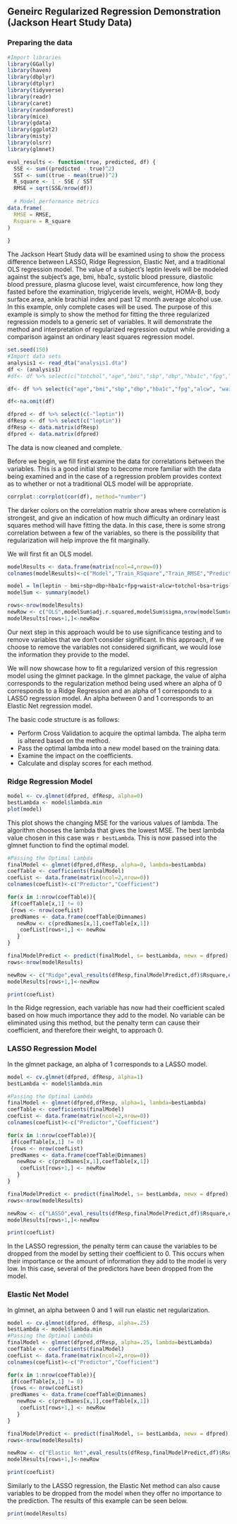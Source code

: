 ## Geneirc Regularized Regression Demonstration (Jackson Heart Study Data)

### Preparing the data

```r


#Import libraries 
library(GGally)
library(haven)
library(dbplyr)
library(dtplyr)
library(tidyverse)
library(readr)
library(caret)
library(randomForest)
library(mice)
library(gdata)
library(ggplot2)
library(misty)
library(olsrr)
library(glmnet)

eval_results <- function(true, predicted, df) {
  SSE <- sum((predicted - true)^2)
  SST <- sum((true - mean(true))^2)
  R_square <- 1 - SSE / SST
  RMSE = sqrt(SSE/nrow(df))
    
  # Model performance metrics
data.frame(
  RMSE = RMSE,
  Rsquare = R_square
)
  
}
```

The Jackson Heart Study data will be examined using to show the process difference between LASSO, Ridge Regression, Elastic Net, and a traditional OLS regression model. The value of a subject's leptin levels will be modeled against the subject's age, bmi, hba1c, systolic blood pressure, diastolic blood pressure, plasma glucose level, waist circumference, how long they fasted before the examination, triglyceride levels, weight, HOMA-B, body surface area, ankle brachial index and past 12 month average alcohol use. In this example, only complete cases will be used. The purpose of this example is simply to show the method for fitting the three regularized regression models to a generic set of variables. It will demonstrate the method and interpretation of regularized regression output while providing a comparison against an ordinary least squares regression model.

```r
set.seed(150)
#Import data sets
analysis1 <- read_dta("analysis1.dta")
df <- (analysis1)
#df<- df %>% select(c("totchol","age","bmi","sbp","dbp","hba1c","fpg","alcw", "waist")) %>% filter(age >70)

df<- df %>% select(c("age","bmi","sbp","dbp","hba1c","fpg","alcw", "waist","weight","bsa","abi","homa_b","totchol","leptin","trigs","fasthours","height","weeklystress","nbproblems")) %>% filter(age >65)

df<-na.omit(df)
```

```r
dfpred <- df %>% select(c(-"leptin"))
dfResp <- df %>% select(c("leptin"))
dfResp <- data.matrix(dfResp)
dfpred <- data.matrix(dfpred)
```

The data is now cleaned and complete.

Before we begin, we fill first examine the data for correlations between the variables. This is a good initial step to become more familiar with the data being examined and in the case of a regression problem provides context as to whether or not a traditional OLS model will be appropriate.

```r
corrplot::corrplot(cor(df), method="number")

```

The darker colors on the correlation matrix show areas where correlation is strongest, and give an indication of how much difficulty an ordinary least squares method will have fitting the data. In this case, there is some strong correlation between a few of the variables, so there is the possibility that regularization will help improve the fit marginally.

We will first fit an OLS model.

```r
modelResults <- data.frame(matrix(ncol=4,nrow=0))
colnames(modelResults)<-c("Model","Train_RSquare","Train_RMSE","Predictors")
```

```r

model = lm(leptin ~ bmi+sbp+dbp+hba1c+fpg+waist+alcw+totchol+bsa+trigs+abi+homa_b+age+weight+fasthours+height+weeklystress+nbproblems, data=df)
modelSum <- summary(model)
```

```r
rows<-nrow(modelResults)
newRow <- c("OLS",modelSum$adj.r.squared,modelSum$sigma,nrow(modelSum$coefficients)-1)
modelResults[rows+1,]<-newRow
```

Our next step in this approach would be to use significance testing and to remove variables that we don't consider significant. In this approach, if we choose to remove the variables not considered significant, we would lose the information they provide to the model.

We will now showcase how to fit a regularized version of this regression model using the glmnet package. In the glmnet package, the value of alpha corresponds to the regularization method being used where an alpha of 0 corresponds to a Ridge Regression and an alpha of 1 corresponds to a LASSO regression model. An alpha between 0 and 1 corresponds to an Elastic Net regression model.

The basic code structure is as follows:

-   Perform Cross Validation to acquire the optimal lambda. The alpha term is altered based on the method.
-   Pass the optimal lambda into a new model based on the training data.
-   Examine the impact on the coefficients.
-   Calculate and display scores for each method.

### Ridge Regression Model

```r
model <- cv.glmnet(dfpred, dfResp, alpha=0)
bestLambda <- model$lambda.min
plot(model)
```

This plot shows the changing MSE for the various values of lambda. The algorithm chooses the lambda that gives the lowest MSE. The best lambda value chosen in this case was `r bestLambda`. This is now passed into the glmnet function to find the optimal model.

```r
#Passing the Optimal Lambda
finalModel <- glmnet(dfpred,dfResp, alpha=0, lambda=bestLambda)
coefTable <- coefficients(finalModel)
coefList <- data.frame(matrix(ncol=2,nrow=0))
colnames(coefList)<-c("Predictor","Coefficient")

for(x in 1:nrow(coefTable)){
 if(coefTable[x,1] != 0)
 {rows <- nrow(coefList)
 predNames <- data.frame(coefTable@Dimnames)
   newRow <- c(predNames[x,1],coefTable[x,1])
    coefList[rows+1,] <- newRow    
   } 
}

finalModelPredict <- predict(finalModel, s= bestLambda, newx = dfpred)
rows<-nrow(modelResults)

newRow <- c("Ridge",eval_results(dfResp,finalModelPredict,df)$Rsquare,eval_results(dfResp,finalModelPredict,df)$RMSE,count(coefList)-1)
modelResults[rows+1,]<-newRow

print(coefList)

```

In the Ridge regression, each variable has now had their coefficient scaled based on how much importance they add to the model. No variable can be eliminated using this method, but the penalty term can cause their coefficient, and therefore their weight, to approach 0.

### LASSO Regression Model

In the glmnet package, an alpha of 1 corresponds to a LASSO model.

```r
model <- cv.glmnet(dfpred, dfResp, alpha=1)
bestLambda <- model$lambda.min
```

```r
#Passing the Optimal Lambda
finalModel <- glmnet(dfpred,dfResp, alpha=1, lambda=bestLambda)
coefTable <- coefficients(finalModel)
coefList <- data.frame(matrix(ncol=2,nrow=0))
colnames(coefList)<-c("Predictor","Coefficient")

for(x in 1:nrow(coefTable)){
 if(coefTable[x,1] != 0)
 {rows <- nrow(coefList)
 predNames <- data.frame(coefTable@Dimnames)
   newRow <- c(predNames[x,1],coefTable[x,1])
    coefList[rows+1,] <- newRow    
   } 
}

finalModelPredict <- predict(finalModel, s= bestLambda, newx = dfpred)
rows<-nrow(modelResults)

newRow <- c("LASSO",eval_results(dfResp,finalModelPredict,df)$Rsquare,eval_results(dfResp,finalModelPredict,df)$RMSE,count(coefList)-1)
modelResults[rows+1,]<-newRow

print(coefList)
```

In the LASSO regression, the penalty term can cause the variables to be dropped from the model by setting their coefficient to 0. This occurs when their importance or the amount of information they add to the model is very low. In this case, several of the predictors have been dropped from the model.

### Elastic Net Model

In glmnet, an alpha between 0 and 1 will run elastic net regularization.

```r
model <- cv.glmnet(dfpred, dfResp, alpha=.25)
bestLambda <- model$lambda.min
#Passing the Optimal Lambda
finalModel <- glmnet(dfpred,dfResp, alpha=.25, lambda=bestLambda)
coefTable <- coefficients(finalModel)
coefList <- data.frame(matrix(ncol=2,nrow=0))
colnames(coefList)<-c("Predictor","Coefficient")

for(x in 1:nrow(coefTable)){
 if(coefTable[x,1] != 0)
 {rows <- nrow(coefList)
 predNames <- data.frame(coefTable@Dimnames)
   newRow <- c(predNames[x,1],coefTable[x,1])
    coefList[rows+1,] <- newRow    
   } 
}

finalModelPredict <- predict(finalModel, s= bestLambda, newx = dfpred)
rows<-nrow(modelResults)

newRow <- c("Elastic Net",eval_results(dfResp,finalModelPredict,df)$Rsquare,eval_results(dfResp,finalModelPredict,df)$RMSE,count(coefList)-1)
modelResults[rows+1,]<-newRow

print(coefList)

```

Similarly to the LASSO regression, the Elastic Net method can also cause variables to be dropped from the model when they offer no importance to the prediction. The results of this example can be seen below.

```r
print(modelResults)
```
